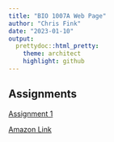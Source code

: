 ```yaml
---
title: "BIO 1007A Web Page"
author: "Chris Fink"
date: "2023-01-10"
output:
  prettydoc::html_pretty:
    theme: architect
    highlight: github
---
```


## Assignments

[Assignment 1](Assignment-1.html)

[Amazon Link](https://www.amazon.com)